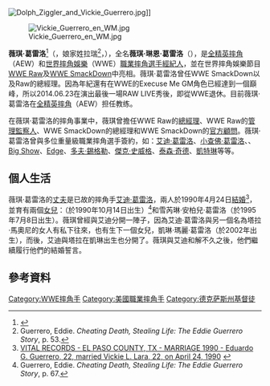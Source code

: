{{Infobox Pro Wrestler
| name=薇琪·葛雷洛
| image=Vickie Guerrero Rosemont IL 031108.jpg
| names = '''Vickie Guerrero'''
| birthname = 薇琪·琳恩·葛雷洛
| nickname = '''The Cougar'''（'''[[美洲獅|美洲獅]]'''）
| height={{height|ft=5|in=6}}
| weight=
| birth_date={{birth date and age|1968|4|16}}
| birth_place={{USA}}[[德克薩斯州|德克薩斯州]][[厄爾巴索縣_(德克薩斯州)|厄爾巴索縣]][[艾爾帕索_(德克薩斯州)|艾爾帕索]]
| death_date=
| death_place=
| resides=
| billed={{USA}}[[德克薩斯州|德克薩斯州]][[厄爾巴索縣_(德克薩斯州)|厄爾巴索縣]][[艾爾帕索_(德克薩斯州)|艾爾帕索]]
| trainer=[[小查佛·葛雷洛|小查佛·葛雷洛]]
| debut=2005年
| retired=2014年
}}

[[File:Dolph_Ziggler_and_Vickie_Guerrero.jpg|thumb]]]]

[[File:Vickie_Guerrero_en_WM.jpg|thumb]]

'''薇琪·葛雷洛'''<ref>{{cite web|url=http://searches1.rootsweb.com/usgenweb/archives/tx/elpaso/vitals/marriages/1990/elpam90c.txt VITAL RECORDS – EL PASO COUNTY, TX – MARRIAGE 1990|title=Eduardo G. Guerrero, 22, married Vickie L. Lara, 22, on April 24, 1990|deadurl=yes|archiveurl=https://web.archive.org/web/20090112035835/http://searches1.rootsweb.com/usgenweb/archives/tx/elpaso/vitals/marriages/1990/elpam90c.txt|archivedate=2009-01-12}}</ref>（{{lang-en|Vickie Guerrero}}，娘家姓拉瑞{{lang-en|Lara}}<ref name=life53>Guerrero, Eddie. ''Cheating Death, Stealing Life: The Eddie Guerrero Story'', p. 53.</ref>，{{bd|1968年|4月16日|catIdx=M}}），全名'''薇琪·琳恩·葛雷洛'''（{{lang-en|Vickie Lynn Guerrero}}），是[[全精英摔角|全精英摔角]]（AEW）和[[世界摔角娛樂|世界摔角娛樂]]（WWE）[[職業摔角|職業摔角]][[選手|選手]][[經紀人|經紀人]]，並在世界摔角娛樂節目[[WWE_Raw|WWE Raw]]及[[WWE_Friday_Night_SmackDown!|WWE SmackDown]]中亮相。薇琪·葛雷洛曾任WWE SmackDown以及Raw的總經理。因為年紀還有在WWE的Execuse Me GM角色已經達到一個巔峰，所以2014.06.23在演出最後一場RAW LIVE秀後，即從WWE退休。目前薇琪·葛雷洛在[[全精英摔角|全精英摔角]]（AEW）担任教练。

在薇琪·葛雷洛的摔角事業中，薇琪曾擔任WWE Raw的[[總經理|總經理]]、WWE Raw的[[監察人|管理監察人]]、WWE SmackDown的總經理和WWE SmackDown的[[顧問|官方顧問]]。薇琪·葛雷洛曾與多位重量級職業摔角選手簽約，如：[[艾迪·葛雷洛|艾迪·葛雷洛]]、[[小查佛·葛雷洛|小查佛·葛雷洛]]、{{link-en|修·葛雷洛|Raquel Diaz}}、[[Big_Show|Big Show]]、[[Edge_(摔角手)|Edge]]、[[多夫·錫格勒|多夫·錫格勒]]、[[傑克·史威格|傑克·史威格]]、[[泰森·奇德|泰森·奇德]]、[[凱特琳_(摔角手)|凱特琳]]等等。

==個人生活==
薇琪·葛雷洛的[[丈夫|丈夫]]是已故的摔角手[[艾迪·葛雷洛|艾迪·葛雷洛]]，兩人於1990年4月24日[[結婚|結婚]]<ref>[http://searches1.rootsweb.com/usgenweb/archives/tx/elpaso/vitals/marriages/1990/elpam90c.txt VITAL RECORDS - EL PASO COUNTY, TX - MARRIAGE 1990 - Eduardo G. Guerrero, 22, married Vickie L. Lara, 22, on April 24, 1990] {{webarchive|url=https://web.archive.org/web/20090112035835/http://searches1.rootsweb.com/usgenweb/archives/tx/elpaso/vitals/marriages/1990/elpam90c.txt |date=一月 12, 2009 }}</ref>，並育有兩個[[女兒|女兒]]：{{link-en|修·葛雷洛|Raquel Diaz}}（於1990年10月14日出生）<ref>Guerrero, Eddie. ''Cheating Death, Stealing Life: The Eddie Guerrero Story'', p. 67.</ref>和雪芮琳·安柏兒·葛雷洛（於1995年7月8日出生）。薇琪曾經與艾迪分開一陣子，因為艾迪·葛雷洛與另一個名為塔拉·馬奧尼的女人有私下往來，也有生下一個女兒，凱琳·瑪麗·葛雷洛（於2002年出生），而後，艾迪與塔拉在凱琳出生也分開了。薇琪與艾迪和解不久之後，他們繼續履行他們的結婚誓言。

==參考資料==
{{References}}

{{DEFAULTSORT:Guerrero, Vickie}}
[[Category:WWE摔角手|Category:WWE摔角手]]
[[Category:美國職業摔角手|Category:美國職業摔角手]]
[[Category:德克萨斯州基督徒|Category:德克萨斯州基督徒]]